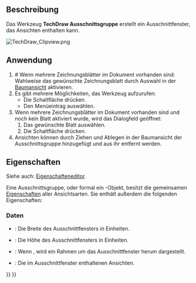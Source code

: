 <languages/>

{{Docnav/de
|[[TechDraw_ProjectionGroup/de|Ansichtengruppe]]
|[[TechDraw_Symbol/de|Symbol]]
|[[TechDraw_Workbench/de|TechDraw]]
|IconL=TechDraw_ProjectionGroup.svg
|IconR=TechDraw_Symbol.svg
|IconC=Workbench_TechDraw.svg
}}

{{GuiCommand/de
|Name=TechDraw ClipGroup
|Name/de=TechDraw Ausschnittsgruppe
|MenuLocation=TechDraw → TechDraw Ansichten → Ausschnittsgruppe einfügen
|Workbenches=[[TechDraw_Workbench/de|TechDraw]]
|SeeAlso=
}}

<span id="Description"></span>
==Beschreibung== 

Das Werkzeug '''TechDraw Ausschnittsgruppe''' erstellt ein Ausschnittfenster, das Ansichten enthalten kann. 

[[Image:TechDraw Clipview.png]]
{{Caption|Ausschnittfenster, das verschiedene vorhandene Ansichten beschneidet}}

<span id="Usage"></span>
==Anwendung== 

# # Wenn mehrere Zeichnungsblätter im Dokument vorhanden sind: Wahlweise das gewünschte Zeichnungsblatt durch Auswahl in der [[Tree_view/de|Baumansicht]] aktivieren.
# Es gibt mehrere Möglichkeiten, das Werkzeug aufzurufen:
#* Die Schaltfläche {{Button|[[Image:TechDraw_ClipGroup.svg|16px]] [[TechDraw_ClipGroup/de|Ausschnittsgruppe einfügen]]}} drücken.
#* Den Menüeintrag {{MenuCommand|TechDraw → TechDraw Ausschnittsgruppe → [[Image:TechDraw_ClipGroup.svg|16px]] Ausschnittsgruppe einfügen}} auswählen.
# Wenn mehrere Zeichnungsblätter im Dokument vorhanden sind und noch kein Blatt aktiviert wurde, wird das Dialogfeld {{MenuCommand|Blattauswahl}} geöffnet:
## Das gewünschte Blatt auswählen.
## Die Schaltfläche {{Button|OK}} drücken.
# Ansichten können durch Ziehen und Ablegen in der Baumansicht der Ausschnittsgruppe hinzugefügt und aus ihr entfernt werden. {{Version/de|1.0}}

<span id="Properties"></span>
==Eigenschaften==

Siehe auch: [[Property_editor/de|Eigenschafteneditor]].

Eine Ausschnittsgruppe, oder formal ein {{Incode|TechDraw::DrawViewClip}}-Objekt, besitzt die gemeinsamen [[TechDraw_View/de#Eigenschaften_der_Bauteilansicht|Eigenschaften]] aller Ansichtsarten. Sie enthält außerdem die folgenden Eigenschaften:

<span id="Data"></span>
===Daten===

{{TitleProperty|Clip Group}}

* {{PropertyData/de|Width|Length}}: Die Breite des Ausschnittfensters in Einheiten.
* {{PropertyData/de|Height|Length}}: Die Höhe des Ausschnittfensters in Einheiten.
* {{PropertyData/de|ShowFrame|Bool}}: Wenn {{TRUE}}, wird ein Rahmen um das Ausschnittfenster herum dargestellt.
* {{PropertyData/de|Views|LinkList}}: Die im Ausschnittfenster enthaltenen Ansichten.


{{Docnav/de
|[[TechDraw_ProjectionGroup/de|Ansichtengruppe]]
|[[TechDraw_Symbol/de|Symbol]]
|[[TechDraw_Workbench/de|TechDraw]]
|IconL=TechDraw_ProjectionGroup.svg
|IconR=TechDraw_Symbol.svg
|IconC=Workbench_TechDraw.svg
}}

{{TechDraw_Tools_navi{{#translation:}}}}
{{Userdocnavi{{#translation:}}}}